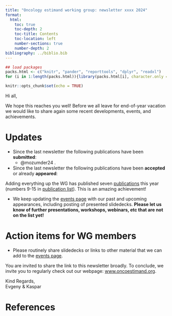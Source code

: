 ```yaml
---
title: "Oncology estimand working group: newsletter xxxx 2024"
format:
  html:
    toc: true
    toc-depth: 2
    toc-title: Contents
    toc-location: left
    number-sections: true
    number-depth: 2
bibliography: ../biblio.bib
---
```


```r
## load packages
packs.html <- c("knitr", "pander", "reporttools", "dplyr", "readxl")
for (i in 1:length(packs.html)){library(packs.html[i], character.only = TRUE)}

knitr::opts_chunk$set(echo = TRUE)
```

Hi all,

We hope this reaches you well! Before we all leave for end-of-year vacation we would like to share again some recent developments, events, and achievements.

# Updates

- Since the last newsletter the following publications have been **submitted**:
  - @mozumder24 .
- Since the last newsletter the following publications have been **accepted** or already **appeared**:

Adding everything up the WG has published seven [publications](../publications.html) this year (numbers 9-15 in [publication list](../publications.html)). This is an amazing achievement!

- We keep updating the [events page](../events_past.html) with our past and upcoming appearances, including posting of presented slidedecks. **Please let us know of further presentations, workshops, webinars, etc that are not on the list yet!**

# Action items for WG members

- Please routinely share slidedecks or links to other material that we can add to the [events page](../events_past.html).
 
You are invited to share the link to this newsletter broadly. To conclude, we invite you to regularly check out our webpage: [www.oncoestimand.org](http://www.oncoestimand.org).

Kind Regards,<br>
Evgeny & Kaspar

# References




